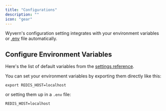 ```yaml
---
title: "Configurations"
description: ""
icon: "gear"
---
```


Wyvern's configuration setting integrates with your environment variables or [.env](https://www.ibm.com/docs/en/aix/7.2?topic=files-env-file) file automatically.

## Configure Environment Variables

Here's the list of default variables from the [settings reference](https://docs.wyvern.ai/sdk_ref#settings-objects).

You can set your environment variables by exporting them directly like this:

```
export REDIS_HOST=localhost
```

or setting them up in a `.env` file:

```
REDIS_HOST=localhost
```
